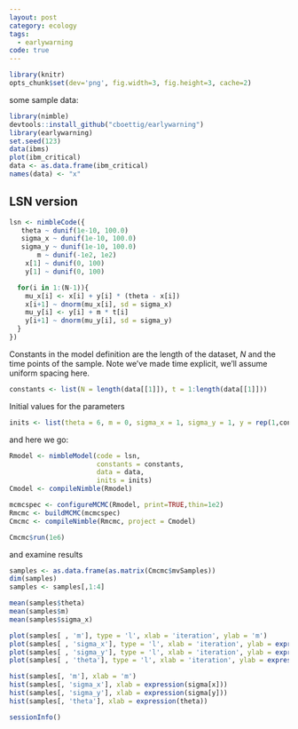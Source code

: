```yaml
---
layout: post
category: ecology
tags:
  - earlywarning
code: true
---
```



```r
library(knitr)
opts_chunk$set(dev='png', fig.width=3, fig.height=3, cache=2)
```


some sample data:

```r
library(nimble)
devtools::install_github("cboettig/earlywarning")
library(earlywarning)
set.seed(123)
data(ibms)
plot(ibm_critical)
data <- as.data.frame(ibm_critical)
names(data) <- "x"
```



## LSN version ##

```r
lsn <- nimbleCode({
   theta ~ dunif(1e-10, 100.0)
   sigma_x ~ dunif(1e-10, 100.0)
   sigma_y ~ dunif(1e-10, 100.0)
       m ~ dunif(-1e2, 1e2)
    x[1] ~ dunif(0, 100)
    y[1] ~ dunif(0, 100) 

  for(i in 1:(N-1)){
    mu_x[i] <- x[i] + y[i] * (theta - x[i]) 
    x[i+1] ~ dnorm(mu_x[i], sd = sigma_x) 
    mu_y[i] <- y[i] + m * t[i]
    y[i+1] ~ dnorm(mu_y[i], sd = sigma_y) 
  }
})
```

Constants in the model definition are the length of the dataset, $N$ and the time points of the sample. Note we've made time explicit, we'll assume uniform spacing here. 

```r
constants <- list(N = length(data[[1]]), t = 1:length(data[[1]]))
```

Initial values for the parameters

```r
inits <- list(theta = 6, m = 0, sigma_x = 1, sigma_y = 1, y = rep(1,constants$N))
```


and here we go:

```r
Rmodel <- nimbleModel(code = lsn, 
                      constants = constants, 
                      data = data, 
                      inits = inits)
Cmodel <- compileNimble(Rmodel)
```



```r
mcmcspec <- configureMCMC(Rmodel, print=TRUE,thin=1e2)
Rmcmc <- buildMCMC(mcmcspec)
Cmcmc <- compileNimble(Rmcmc, project = Cmodel)
```


```r
Cmcmc$run(1e6)
```


and examine results

```r
samples <- as.data.frame(as.matrix(Cmcmc$mvSamples))
dim(samples)
samples <- samples[,1:4]
```


```r
mean(samples$theta)
mean(samples$m)
mean(samples$sigma_x)
```




```r
plot(samples[ , 'm'], type = 'l', xlab = 'iteration', ylab = 'm')
plot(samples[ , 'sigma_x'], type = 'l', xlab = 'iteration', ylab = expression(sigma[x]))
plot(samples[ , 'sigma_y'], type = 'l', xlab = 'iteration', ylab = expression(sigma[y]))
plot(samples[ , 'theta'], type = 'l', xlab = 'iteration', ylab = expression(theta))
```

```r
hist(samples[, 'm'], xlab = 'm')
hist(samples[, 'sigma_x'], xlab = expression(sigma[x]))
hist(samples[, 'sigma_y'], xlab = expression(sigma[y]))
hist(samples[, 'theta'], xlab = expression(theta))
```



```r
sessionInfo()
```
